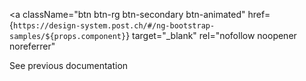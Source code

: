 <a
  className="btn btn-rg btn-secondary btn-animated"
  href={`https://design-system.post.ch/#/ng-bootstrap-samples/${props.component}`}
  target="_blank"
  rel="nofollow noopener noreferrer"
>
  <span>See previous documentation</span>
</a>
